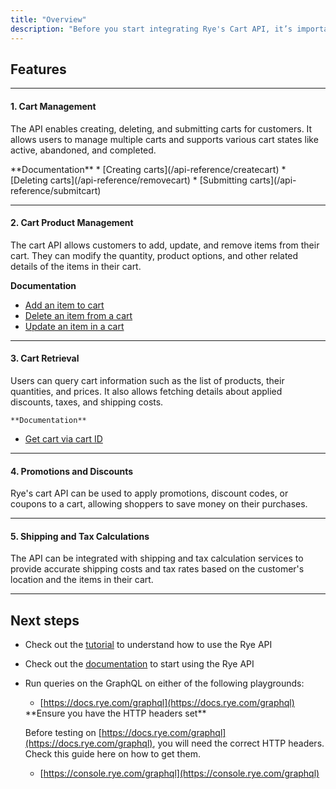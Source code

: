 ```yaml
---
title: "Overview"
description: "Before you start integrating Rye's Cart API, it’s important to understand what features the Cart API has to offer."
---
```


## Features

---

#### 1\. Cart Management

 The API enables creating, deleting, and submitting carts for customers. It allows users to manage multiple carts and supports various cart states like active, abandoned, and completed.

<Note>
   **Documentation**
   * [Creating carts](/api-reference/createcart)
   * [Deleting carts](/api-reference/removecart)
   * [Submitting carts](/api-reference/submitcart)
</Note>

  
---

#### 2\. Cart Product Management

The cart API allows customers to add, update, and remove items from their cart. They can modify the quantity, product options, and other related details of the items in their cart.

<Note>

   **Documentation**

   * [Add an item to cart](/api-reference/addcartitems)
   * [Delete an item from a cart](/api-reference/deletecartitems)
   * [Update an item in a cart](/api-reference/updatecartitems)
</Note>
  
---

#### 3\. Cart Retrieval

Users can query cart information such as the list of products, their quantities, and prices. It also allows fetching details about applied discounts, taxes, and shipping costs.

<Note>

    **Documentation**

   * [Get cart via cart ID](/api-reference/cart-1)
</Note>
  
---

#### 4\. Promotions and Discounts

Rye's cart API can be used to apply promotions, discount codes, or coupons to a cart, allowing shoppers to save money on their purchases.

  
---

#### 5\. Shipping and Tax Calculations

The API can be integrated with shipping and tax calculation services to provide accurate shipping costs and tax rates based on the customer's location and the items in their cart.

---

  
## Next steps

* Check out the [tutorial](https://tutorial.rye.com/) to understand how to use the Rye API
* Check out the [documentation](/api-reference/cart-1) to start using the Rye API
* Run queries on the GraphQL on either of the following playgrounds:  
   * [https://docs.rye.com/graphql](https://docs.rye.com/graphql)  
   <Warning> 
   **Ensure you have the HTTP headers set**
   
    Before testing on [https://docs.rye.com/graphql](https://docs.rye.com/graphql), you will need the correct HTTP headers. Check this guide here on how to get them.  
   * [https://console.rye.com/graphql](https://console.rye.com/graphql)
   </Warning>